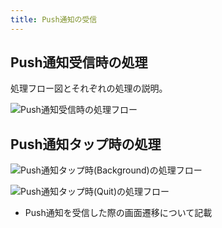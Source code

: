 ```yaml
---
title: Push通知の受信
---
```


## Push通知受信時の処理

処理フロー図とそれぞれの処理の説明。

![Push通知受信時の処理フロー](receive-push-notification.drawio.png)

## Push通知タップ時の処理

![Push通知タップ時(Background)の処理フロー](tap-push-notification-when-background.drawio.png)

![Push通知タップ時(Quit)の処理フロー](tap-push-notification-when-quit.drawio.png)

- Push通知を受信した際の画面遷移について記載
